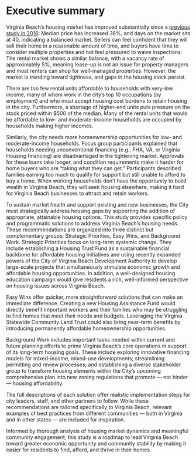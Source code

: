 # Executive summary {.unnumbered}

Virginia Beach's housing market has improved substantially since a [previous study in 2016](https://s3.us-east-1.amazonaws.com/virginia-beach-departments-docs/housing/AboutUs/PlansReports/Virginia-Beach-Housing-Needs-Assessment-and-Market-Analysis.pdf): Median price has increased 36%, and days on the market sits at 40, indicating a balanced market. Sellers can feel confident that they will sell their home in a reasonable amount of time, and buyers have time to consider multiple properties and not feel pressured to waive inspections. The rental market shows a similar balance, with a vacancy rate of approximately 5%, meaning lease-up is not an issue for property managers and most renters can shop for well-managed properties. However, the market is trending toward tightness, and gaps in the housing stock persist.

There are too few rental units affordable to households with very-low income, many of whom work in the city's top 10 occupations (by employment) and who must accept housing cost burdens to retain housing in the city. Furthermore, a shortage of higher-end units puts pressure on the stock priced within \$500 of the median. Many of the rental units that would be affordable to low- and moderate-income households are occupied by households making higher incomes.

Similarly, the city needs more homeownership opportunities for low- and moderate-income households. Focus group participants explained that households needing unconventional financing (e.g., FHA, VA, or Virginia Housing financing) are disadvantaged in the tightening market. Approvals for these loans take longer, and condition requirements make it harder for home buyers who are "taking what they can get." Participants described families earning too much to qualify for support but still unable to afford to buy a home. When working households don't have the opportunity to build wealth in Virginia Beach, they will seek housing elsewhere, making it hard for Virginia Beach businesses to attract and retain workers.

To sustain market health and support existing and new businesses, the City must strategically address housing gaps by supporting the addition of appropriate, attainable housing options. This study provides specific policy and programmatic solutions to address Virginia Beach's housing needs. These recommendations are organized into three distinct but complementary groups: Strategic Priorities, Easy Wins, and Background Work. Strategic Priorities focus on long-term systemic change. They include establishing a Housing Trust Fund as a sustainable financial backbone for affordable housing initiatives and using recently expanded powers of the City of Virginia Beach Development Authority to develop large-scale projects that simultaneously stimulate economic growth and affordable housing opportunities. In addition, a well-designed housing education campaign would give residents a rich, well-informed perspective on housing issues across Virginia Beach.

Easy Wins offer quicker, more straightforward solutions that can make an immediate difference. Creating a new Housing Assistance Fund would directly benefit important workers and their families who may be struggling to find homes that meet their needs and budgets. Leveraging the Virginia Statewide Community Land Trust could also bring near-term benefits by introducing permanently affordable homeownership opportunities.

Background Work includes important tasks needed within current and future planning efforts to prime Virginia Beach's core operations in support of its long-term housing goals. These include exploring innovative financing models for mixed-income, mixed-use developments; streamlining permitting and review processes; and establishing a diverse stakeholder group to transform housing elements within the City's upcoming comprehensive plan into new zoning regulations that promote --- not hinder --- housing affordability.

The full descriptions of each solution offer realistic implementation steps for city leaders, staff, and other partners to follow. While these recommendations are tailored specifically to Virginia Beach, relevant examples of best practices from different communities --- both in Virginia and in other states --- are included for inspiration.

Informed by thorough analysis of housing market dynamics and meaningful community engagement, this study is a roadmap to lead Virginia Beach toward greater economic opportunity and community stability by making it easier for residents to find, afford, and thrive in their homes.

<!-- {{< pagebreak >}} -->
